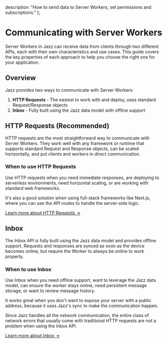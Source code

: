   description: "How to send data to Server Workers, set permissions and subscriptions."
};


# Communicating with Server Workers

Server Workers in Jazz can receive data from clients through two different APIs, each with their own characteristics and use cases. 
This guide covers the key properties of each approach to help you choose the right one for your application.

## Overview

Jazz provides two ways to communicate with Server Workers:

1. **HTTP Requests** - The easiest to work with and deploy, uses standard Request/Response objects
2. **Inbox** - Fully built using the Jazz data model with offline support

## HTTP Requests (Recommended)

HTTP requests are the most straightforward way to communicate with Server Workers. They work well with any framework or runtime that supports standard Request and Response objects, can be scaled horizontally, and put clients and workers in direct communication.

### When to use HTTP Requests

Use HTTP requests when you need immediate responses, are deploying to serverless environments, need horizontal scaling, or are working with standard web frameworks.

It's also a good solution when using full-stack frameworks like Next.js, where you can use the API routes to handle the server-side logic.

[Learn more about HTTP Requests →](/docs/server-side/http-requests)

## Inbox

The Inbox API is fully built using the Jazz data model and provides offline support. Requests and responses are synced as soon as the device becomes online, but require the Worker to always be online to work properly.

### When to use Inbox

Use Inbox when you need offline support, want to leverage the Jazz data model, can ensure the worker stays online, need persistent message storage, or want to review message history.

It works great when you don't want to expose your server with a public address, because it uses Jazz's sync to make the communication happen.

Since Jazz handles all the network communication, the entire class of network errors that usually come with traditional HTTP requests are not a problem when
using the Inbox API.

[Learn more about Inbox →](/docs/server-side/inbox)

